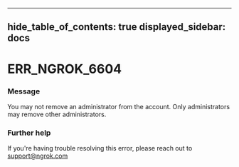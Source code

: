 

---
hide_table_of_contents: true
displayed_sidebar: docs
---


# ERR_NGROK_6604

### Message
You may not remove an administrator from the account. Only administrators may remove other administrators.

<ErrorDetails />



### Further help
If you're having trouble resolving this error, please reach out to [support@ngrok.com](mailto:support@ngrok.com?subject=Help%20with%20ERR_NGROK_6604)

